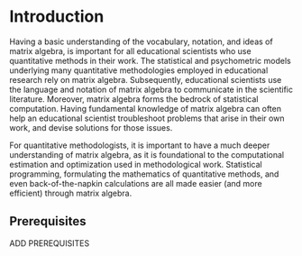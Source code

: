 # Introduction

Having a basic understanding of the vocabulary, notation, and ideas of matrix algebra, is important for all educational scientists who use quantitative methods in their work. The statistical and psychometric models underlying many quantitative methodologies employed in educational research rely on matrix algebra. Subsequently, educational scientists use the language and notation of matrix algebra to communicate in the scientific literature. Moreover, matrix algebra forms the bedrock of statistical computation. Having fundamental knowledge of matrix algebra can often help an educational scientist troubleshoot problems that arise in their own work, and devise solutions for those issues. 

For quantitative methodologists, it is important to have a much deeper understanding of matrix algebra, as it is foundational to the computational estimation and optimization used in methodological work. Statistical programming, formulating the mathematics of quantitative methods, and even back-of-the-napkin calculations are all made easier (and more efficient) through matrix algebra. 



##  Prerequisites

ADD PREREQUISITES


